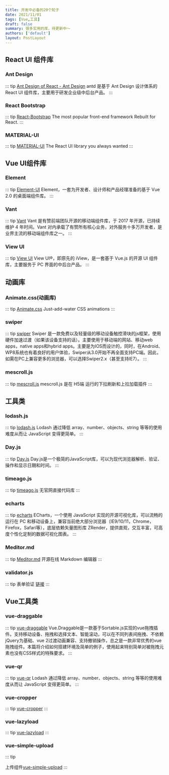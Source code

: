 ```yaml
---
title: 开发中必备的20个轮子
date: 2021/11/01
tags: [Vue,工具]
draft: false
summary: 很多实用的库，待更新中～
authors: ['default']
layout: PostLayout
---
```

## React UI 组件库

### Ant Design
::: tip
[Ant Design of React - Ant Design](https://ant.design/docs/react/introduce-cn)
antd 是基于 Ant Design 设计体系的 React UI 组件库，主要用于研发企业级中后台产品。
:::

### React Bootstrap

::: tip
[React-Bootstrap](https://react-bootstrap.github.io/)
The most popular front-end framework Rebuilt for React.
:::

### MATERIAL-UI
::: tip
[MATERIAL-UI](https://mui.com/getting-started/usage/)
The React UI library you always wanted
:::

## Vue UI组件库

### Element
::: tip
[Element-UI](https://element.eleme.io/#/zh-CN)
Element，一套为开发者、设计师和产品经理准备的基于 Vue 2.0 的桌面端组件库。
:::
### Vant
::: tip
[Vant](https://youzan.github.io/vant/#/zh-CN/)
Vant 是有赞前端团队开源的移动端组件库，于 2017 年开源，已持续维护 4 年时间。Vant 对内承载了有赞所有核心业务，对外服务十多万开发者，是业界主流的移动端组件库之一。
:::
### View UI
::: tip
[View UI](https://www.iviewui.com/)
View UI®，即原先的 iView，是一套基于 Vue.js 的开源 UI 组件库，主要服务于 PC 界面的中后台产品。
:::
## 动画库

### Animate.css(动画库)

::: tip
[Animate.css](https://animate.style//)
Just-add-water CSS animations
:::

### swiper
::: tip
[swiper](https://www.swiper.com.cn/)
Swiper 是一款免费以及轻量级的移动设备触控滑块的js框架，使用硬件加速过渡（如果该设备支持的话）。主要使用于移动端的网站、移动web apps，native apps和hybrid apps。主要是为IOS而设计的，同时，在Android、WP8系统也有着良好的用户体验，Swiper从3.0开始不再全面支持PC端。因此，如需在PC上兼容更多的浏览器，可以选择Swiper2.x（甚至支持IE7）。
:::
### mescroll.js

::: tip
[mescroll.js](http://www.mescroll.com/api.html)
mescroll.js 是在 H5端 运行的下拉刷新和上拉加载插件
:::

## 工具类

### lodash.js

::: tip
[lodash.js](https://www.lodashjs.com/)
Lodash 通过降低 array、number、objects、string 等等的使用难度从而让 JavaScript 变得更简单。
:::
### Day.js
::: tip
[Day.js](https://dayjs.fenxianglu.cn/)
Day.js是一个极简的JavaScript库，可以为现代浏览器解析、验证、操作和显示日期和时间。
:::
### timeago.js
::: tip
[timeago.js](https://github.com/hustcc/timeago.js)
无官网直接代码库
:::
### echarts
::: tip
[echarts](https://echarts.apache.org/zh/index.html)
ECharts，一个使用 JavaScript 实现的开源可视化库，可以流畅的运行在 PC 和移动设备上，兼容当前绝大部分浏览器（IE9/10/11，Chrome，Firefox，Safari等），底层依赖矢量图形库 ZRender，提供直观，交互丰富，可高度个性化定制的数据可视化图表。
:::
### Meditor.md
::: tip
[Meditor.md](https://pandao.github.io/editor.md/)
开源在线 Markdown 编辑器
:::
### validator.js


::: tip
表单验证 [链接](https://github.com/validatorjs/validator.js)
:::

## Vue工具类

### vue-draggable
::: tip
[vue-draggable](https://www.itxst.com/vue-draggable/tutorial.html)
Vue.Draggable是一款基于Sortable.js实现的vue拖拽插件。支持移动设备、拖拽和选择文本、智能滚动，可以在不同列表间拖拽、不依赖jQuery为基础、vue 2过渡动画兼容、支持撤销操作，总之是一款非常优秀的vue拖拽组件。本篇将介绍如何搭建环境及简单的例子，使用起来特别简单对被拖拽元素也没有CSS样式的特殊要求。
:::
###  vue-qr
::: tip
[vue-qr](https://www.npmjs.com/package/vue-qr)
Lodash 通过降低 array、number、objects、string 等等的使用难度从而让 JavaScript 变得更简单。
:::
###  vue-cropper
::: tip
[vue-cropper](https://github.com/xyxiao001/vue-cropper)
:::
###  vue-lazyload
::: tip
[vue-lazyload](https://www.npmjs.com/package/vue-lazyload)
:::
###  vue-simple-upload
::: tip

上传组件[vue-simple-upload](https://github.com/saivarunk/vue-simple-upload)
:::